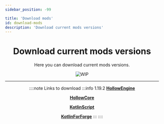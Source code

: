 ```yaml
---
sidebar_position: -99

title: 'Download mods'
id: download-mods
description: 'Download current mods versions'
---
```



<div align="center">

# Download current mods versions

Here you can download current mods versions.

<link rel="preload" as="image" href="@site/static/img/doc/titles/DownloadMods0.webp" />
<div className="show" id="mask">

![WIP](@site/static/img/doc/titles/DownloadMods0.webp)

</div>

---

::::note Links to download
:::info 1.19.2
[**HollowEngine**](
    https://github.com/HollowHorizon/HollowEngine/releases/tag/lasted-1.19.2
    "
        By clicking on the link you **Automatically** sign an agreement that you know what you are doing and do not need anyone's help.
        By violating this agreement you will be punished by listening to a monologue from 'AlgorithmLX' about how you - Read poorly and follow all sorts of links like:
        'Download mod for minecraft for free without SMS, registration, email confirmation, government services, etc.'
        and you will also be obliged to listen to a monologue about why 'MCreator' is crap and why it is worth getting rid of it right now,
        and also listen to another monologue about why it's worth writing mods in 'Kotlin'!
    "
)

[**HollowCore**](
    https://github.com/HollowHorizon/HollowCore/releases/tag/latest-1.19.2
    "
        By clicking on the link you **Automatically** sign an agreement that you know what you are doing and do not need anyone's help.
        By violating this agreement you will be punished by listening to a monologue from 'AlgorithmLX' about how you - Read poorly and follow all sorts of links like:
        'Download mod for minecraft for free without SMS, registration, email confirmation, government services, etc.'
        and you will also be obliged to listen to a monologue about why 'MCreator' is crap and why it is worth getting rid of it right now,
        and also listen to another monologue about why it's worth writing mods in 'Kotlin'!
    "
)

[**KotlinScript**](
    https://github.com/HollowHorizon/KotlinScriptForForge/releases/tag/latest-1.19.2
    "
        By clicking on the link you **Automatically** sign an agreement that you know what you are doing and do not need anyone's help.
        By violating this agreement you will be punished by listening to a monologue from 'AlgorithmLX' about how you - Read poorly and follow all sorts of links like:
        'Download mod for minecraft for free without SMS, registration, email confirmation, government services, etc.'
        and you will also be obliged to listen to a monologue about why 'MCreator' is crap and why it is worth getting rid of it right now,
        and also listen to another monologue about why it's worth writing mods in 'Kotlin'!
    "
)

[**KotlinForForge**](
    https://modrinth.com/mod/kotlin-for-forge
    "
        By clicking on the link you **Automatically** sign an agreement that you know what you are doing and do not need anyone's help.
        By violating this agreement you will be punished by listening to a monologue from 'AlgorithmLX' about how you - Read poorly and follow all sorts of links like:
        'Download mod for minecraft for free without SMS, registration, email confirmation, government services, etc.'
        and you will also be obliged to listen to a monologue about why 'MCreator' is crap and why it is worth getting rid of it right now,
        and also listen to another monologue about why it's worth writing mods in 'Kotlin'!
    "
)
:::
::::

</div>